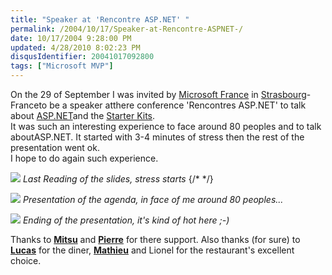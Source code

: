 ```yaml
---
title: "Speaker at 'Rencontre ASP.NET' "
permalink: /2004/10/17/Speaker-at-Rencontre-ASPNET-/
date: 10/17/2004 9:28:00 PM
updated: 4/28/2010 8:02:23 PM
disqusIdentifier: 20041017092800
tags: ["Microsoft MVP"]
---
```

On the 29 of September I was invited by [Microsoft France](http://www.microsoft.com/france/) in [Strasbourg](http://www.strasbourg.fr/StrasbourgFr/GB)- Franceto be a speaker atthere conference 'Rencontres ASP.NET' to talk about [ASP.NET](http://www.microsoft.com/france/asp.net/default.mspx)and the [Starter Kits](http://www.asp.net/Default.aspx?tabindex=8&tabid=47).<br>It was such an interesting experience to face around 80 peoples and to talk aboutASP.NET. It started with 3-4 minutes of stress then the rest of the presentation went ok.<br>I hope to do again such experience.

![](/images/2004/2004.09.28%20001.jpg)
*Last Reading of the slides, stress starts*
{/* <!-- more --> */}

![](/images/2004/2004.09.28%20004.jpg)
*Presentation of the agenda, in face of me around 80 peoples...*

![](/images/2004/2004.09.28%20005.jpg)
*Ending of the presentation, it's kind of hot here ;-)*

Thanks to [<strong>Mitsu</strong>](http://www.techheadbrothers.com/DesktopDefault.aspx?tabindex=5&tabid=19&id=10) and [<strong>Pierre</strong>](http://www.techheadbrothers.com/DesktopDefault.aspx?tabindex=5&tabid=19&id=7) for there support. Also thanks (for sure) to [<strong>Lucas</strong>](http://blogs.developpeur.org/malabar/) for the diner, <strong>[Mathieu](http://www.techheadbrothers.com/DesktopDefault.aspx?tabindex=5&tabid=19&id=3)</strong> and Lionel for the restaurant's excellent choice.
